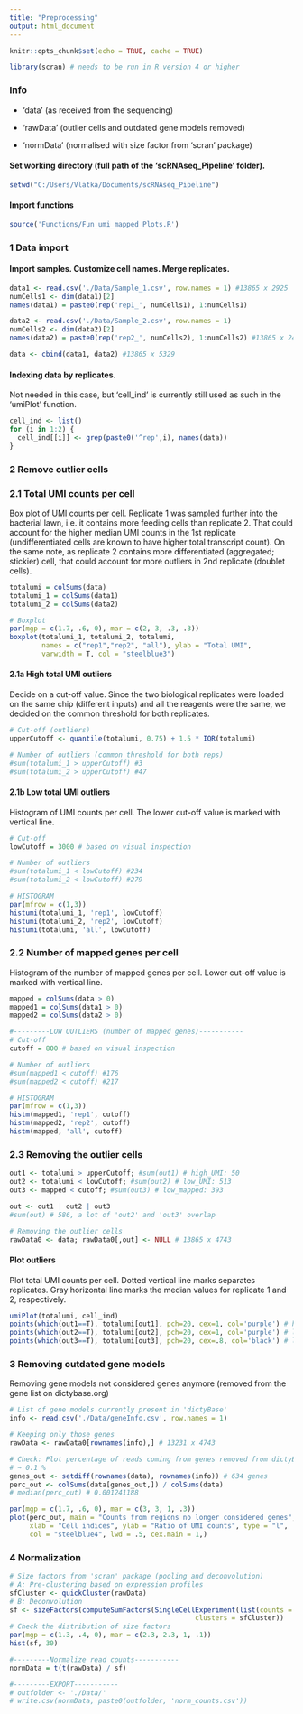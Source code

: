 ---
title: "Preprocessing"
output: html_document
---

```{r setup, include = FALSE}
knitr::opts_chunk$set(echo = TRUE, cache = TRUE)
```

```{r libs, message = FALSE, warning = FALSE}
library(scran) # needs to be run in R version 4 or higher
```

### Info

* 'data' (as received from the sequencing)

* 'rawData' (outlier cells and outdated gene models removed)

* 'normData' (normalised with size factor from 'scran' package)

#### Set working directory (full path of the 'scRNAseq_Pipeline' folder).

```{r wd}
setwd("C:/Users/Vlatka/Documents/scRNAseq_Pipeline")
```

#### Import functions

```{r import functions, message = FALSE, warning = FALSE}
source('Functions/Fun_umi_mapped_Plots.R')
```


### 1 Data import

#### Import samples. Customize cell names. Merge replicates.

```{r get data}
data1 <- read.csv('./Data/Sample_1.csv', row.names = 1) #13865 x 2925
numCells1 <- dim(data1)[2]
names(data1) = paste0(rep('rep1_', numCells1), 1:numCells1)

data2 <- read.csv('./Data/Sample_2.csv', row.names = 1)
numCells2 <- dim(data2)[2]
names(data2) = paste0(rep('rep2_', numCells2), 1:numCells2) #13865 x 2404

data <- cbind(data1, data2) #13865 x 5329
```

#### Indexing data by replicates. 
Not needed in this case, but 'cell_ind' is currently still used as such in the 
'umiPlot' function.

```{r indices}
cell_ind <- list()
for (i in 1:2) {
  cell_ind[[i]] <- grep(paste0('^rep',i), names(data))
}
```


### 2 Remove outlier cells

### 2.1 Total UMI counts per cell

Box plot of UMI counts per cell.
Replicate 1 was sampled further into the bacterial lawn, i.e. it contains more
feeding cells than replicate 2. That could account for the higher median UMI counts
in the 1st replicate (undifferentiated cells are known to have higher total 
transcript count).
On the same note, as replicate 2 contains more differentiated (aggregated; stickier)
cell, that could account for more outliers in 2nd replicate (doublet cells).

```{r, totalUMI, fig.height = 2, fig.width = 3}
totalumi = colSums(data)
totalumi_1 = colSums(data1)
totalumi_2 = colSums(data2)

# Boxplot
par(mgp = c(1.7, .6, 0), mar = c(2, 3, .3, .3))
boxplot(totalumi_1, totalumi_2, totalumi, 
        names = c("rep1","rep2", "all"), ylab = "Total UMI",
        varwidth = T, col = "steelblue3")
```

#### 2.1a High total UMI outliers

Decide on a cut-off value. Since the two biological replicates were loaded on the 
same chip (different inputs) and all the reagents were the same, we decided on the
common threshold for both replicates.

```{r, high out}
# Cut-off (outliers)
upperCutoff <- quantile(totalumi, 0.75) + 1.5 * IQR(totalumi)

# Number of outliers (common threshold for both reps)
#sum(totalumi_1 > upperCutoff) #3
#sum(totalumi_2 > upperCutoff) #47
```

#### 2.1b Low total UMI outliers

Histogram of UMI counts per cell. 
The lower cut-off value is marked with vertical line.

```{r low out, fig.height = 2.5, fig.width = 10}
# Cut-off
lowCutoff = 3000 # based on visual inspection

# Number of outliers
#sum(totalumi_1 < lowCutoff) #234
#sum(totalumi_2 < lowCutoff) #279

# HISTOGRAM
par(mfrow = c(1,3))
histumi(totalumi_1, 'rep1', lowCutoff)
histumi(totalumi_2, 'rep2', lowCutoff)
histumi(totalumi, 'all', lowCutoff)
```

### 2.2 Number of mapped genes per cell

Histogram of the number of mapped genes per cell.
Lower cut-off value is marked with vertical line.

```{r, mapped, fig.height = 2.5, fig.width = 10}
mapped = colSums(data > 0)
mapped1 = colSums(data1 > 0)
mapped2 = colSums(data2 > 0)

#---------LOW OUTLIERS (number of mapped genes)-----------
# Cut-off
cutoff = 800 # based on visual inspection

# Number of outliers
#sum(mapped1 < cutoff) #176
#sum(mapped2 < cutoff) #217

# HISTOGRAM
par(mfrow = c(1,3))
histm(mapped1, 'rep1', cutoff)
histm(mapped2, 'rep2', cutoff)
histm(mapped, 'all', cutoff)
```

### 2.3 Removing the outlier cells

```{r, out}
out1 <- totalumi > upperCutoff; #sum(out1) # high_UMI: 50
out2 <- totalumi < lowCutoff; #sum(out2) # low_UMI: 513
out3 <- mapped < cutoff; #sum(out3) # low_mapped: 393

out <- out1 | out2 | out3
#sum(out) # 586, a lot of 'out2' and 'out3' overlap

# Removing the outlier cells
rawData0 <- data; rawData0[,out] <- NULL # 13865 x 4743
```

#### Plot outliers
Plot total UMI counts per cell. 
Dotted vertical line marks separates replicates.
Gray horizontal line marks the median values for replicate 1 and 2, respectively.

```{r out_plot, fig.height = 2.25, fig.width = 4.5}
umiPlot(totalumi, cell_ind)
points(which(out1==T), totalumi[out1], pch=20, cex=1, col='purple') # high total UMIs
points(which(out2==T), totalumi[out2], pch=20, cex=1, col='purple') # low total UMIs
points(which(out3==T), totalumi[out3], pch=20, cex=.8, col='black') # low num. of mapped genes
```


### 3 Removing outdated gene models

Removing gene models not considered genes anymore (removed from the gene list on
dictybase.org)

```{r, genes out, fig.height = 2.25, fig.width = 4.5}
# List of gene models currently present in 'dictyBase'
info <- read.csv('./Data/geneInfo.csv', row.names = 1)

# Keeping only those genes 
rawData <- rawData0[rownames(info),] # 13231 x 4743

# Check: Plot percentage of reads coming from genes removed from dictyBase
# ~ 0.1 %
genes_out <- setdiff(rownames(data), rownames(info)) # 634 genes
perc_out <- colSums(data[genes_out,]) / colSums(data)
# median(perc_out) # 0.001241188

par(mgp = c(1.7, .6, 0), mar = c(3, 3, 1, .3))
plot(perc_out, main = "Counts from regions no longer considered genes", 
     xlab = "Cell indices", ylab = "Ratio of UMI counts", type = "l",
     col = "steelblue4", lwd = .5, cex.main = 1,)
```


### 4 Normalization

```{r size factor, fig.height = 1.5, fig.width = 3}
# Size factors from 'scran' package (pooling and deconvolution)
# A: Pre-clustering based on expression profiles
sfCluster <- quickCluster(rawData)
# B: Deconvolution
sf <- sizeFactors(computeSumFactors(SingleCellExperiment(list(counts = rawData)), 
                                              clusters = sfCluster))
# Check the distribution of size factors
par(mgp = c(1.3, .4, 0), mar = c(2.3, 2.3, 1, .1))
hist(sf, 30)
```

```{r normalise}
#---------Normalize read counts-----------
normData = t(t(rawData) / sf)

#---------EXPORT-----------
# outfolder <- './Data/'
# write.csv(normData, paste0(outfolder, 'norm_counts.csv'))
```



